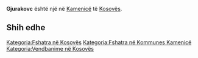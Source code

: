 {{Fshat në 
 | Emri                = Gjurakovc
 | EmriAlt                = 
 | NAME_SHORT_FORM=      
 | NAME_GENERIC=      
 | NAME_SORT_NAME_RO=      GJURAKOVC
 | FULL_NAME_RO = Gjurakovc
 | FULL_NAME_ND_RO=Gjurakovc
 | SORT_NAME_RG=GJURAKOVC
 | FULL_NAME_RG=Gjurakovc
 | FULL_NAME_ND_RG=Gjurakovc
 | SRP_NAME_SHORT_FORM=      
 | SRP_NAME_GENERIC=      
 | SRP_NAME_SORT_NAME_RO=      
 | SRP_FULL_NAME_RO = 
 | SRP_FULL_NAME_ND_RO=
 | SRP_SORT_NAME_RG=
 | SRP_FULL_NAME_RG=
 | SRP_FULL_NAME_ND_RG=
 | Emri (Rasa dhanore) = 
 | Figura              = 
 | Shteti              = Kosovo
 | Komuna              = Kamenicë
 | Kodi postar         = 
 | Sipërfaqja          = 

 | Popullsia           = 

 | Regj. i popullsisë  = 
 | Dend. e popullsisë  = 
 | Faqja zyrtare       = 
 <!--- Koordinatat ----> 
 | Gjerësia            = 42.725556
 | Gjatësia            = 20.471944
 | Lartësia            = 
}}
'''Gjurakovc''' është një [[]] në [[Kamenicë]] të [[Kosovës]].

<!-- == Gjeografia == -->
<!-- == Historia == -->
<!-- == Demografia == -->
== Shih edhe ==
{{Komuna Kamenicë}}
{{Kosovo-Administrata-Cung}}

[[Kategoria:Fshatra në Kosovës]]
[[Kategoria:Fshatra në Kommunes Kamenicë]]
[[Kategoria:Vendbanime në Kosovës]]